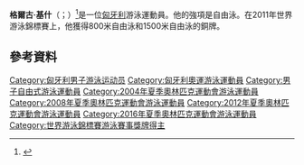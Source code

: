 '''格爾古·基什'''（{{lang-hu|Gergő Kis}}；{{bd|1988年|1月19日}}）<ref>{{cite web|url=http://www.sports-reference.com/olympics/athletes/ki/gergo-kiss-3.html|title=Gergő Kis Biography and Olympic Results|publisher=Sports Reference|accessdate=4 August 2011|archive-date=2012-10-19|archive-url=https://web.archive.org/web/20121019093824/http://www.sports-reference.com/olympics/athletes/ki/gergo-kiss-3.html|dead-url=yes}}</ref>是一位[[匈牙利|匈牙利]]游泳運動員。他的強項是自由泳。在2011年世界游泳錦標賽上，他獲得800米自由泳和1500米自由泳的銅牌。

==參考資料==
{{Reflist}}

{{DEFAULTSORT:Kis, Gergő}}
[[Category:匈牙利男子游泳运动员|Category:匈牙利男子游泳运动员]]
[[Category:匈牙利奧運游泳運動員|Category:匈牙利奧運游泳運動員]]
[[Category:男子自由式游泳運動員|Category:男子自由式游泳運動員]]
[[Category:2004年夏季奧林匹克運動會游泳運動員|Category:2004年夏季奧林匹克運動會游泳運動員]]
[[Category:2008年夏季奧林匹克運動會游泳運動員|Category:2008年夏季奧林匹克運動會游泳運動員]]
[[Category:2012年夏季奧林匹克運動會游泳運動員|Category:2012年夏季奧林匹克運動會游泳運動員]]
[[Category:2016年夏季奧林匹克運動會游泳運動員|Category:2016年夏季奧林匹克運動會游泳運動員]]
[[Category:世界游泳錦標賽游泳賽事獎牌得主|Category:世界游泳錦標賽游泳賽事獎牌得主]]